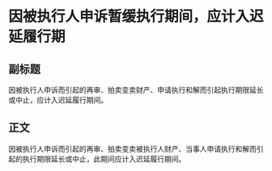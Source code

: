 # 因被执行人申诉暂缓执行期间，应计入迟延履行期
## 副标题
因被执行人申诉而引起的再审、拍卖变卖财产、申请执行和解而引起执行期限延长或中止，应计入迟延履行期间。
## 正文
因被执行人申诉而引起的再审、拍卖变卖被执行人财产、当事人申请执行和解而引起的执行期限延长或中止，此期间应计入迟延履行期间。
